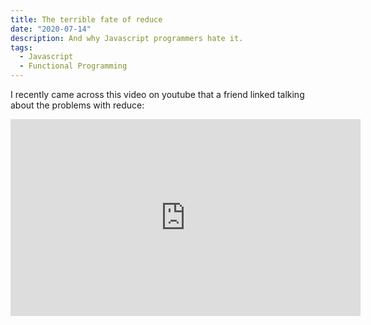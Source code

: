 ```yaml
---
title: The terrible fate of reduce
date: "2020-07-14"
description: And why Javascript programmers hate it.
tags:
  - Javascript
  - Functional Programming
---
```



I recently came across this video on youtube that a friend linked talking about the problems with reduce:

<iframe
  width="560"
  height="315"
  src="https://www.youtube-nocookie.com/embed/qaGjS7-qWzg"
  frameborder="0"
  allow="accelerometer; autoplay; encrypted-media; gyroscope; picture-in-picture"
  allowfullscreen
/>

and it gave me some conflicting thoughts which got me thinking. Why is it that the tool that plays such a crucial part in functional programming so hated by experienced developers? Of course, debating menial stuff is a programmer's favorite pastime but the `reduce` argument seems to be popping up every single time someone suggests using reduce to solve a problem.

<!-- <blockquote class="twitter-tweet" data-dnt="true" data-theme="dark">
  <p lang="en" dir="ltr">
    All code using array.reduce should be rewritten without array.reduce so
    it&#39;s readable by humans *mutes thread*
  </p>
  &mdash; Jake Archibald (@jaffathecake) <a href="https://twitter.com/jaffathecake/status/1213077702300852224?ref_src=twsrc%5Etfw">January 3, 2020</a>
</blockquote> <script
  async
  src="https://platform.twitter.com/widgets.js"
  charset="utf-8"
></script> -->

Before continuing, lets briefly go over what `reduce` actually is

```ts {lines:true}
function sumNumbers(numbers: number[]) {
  return numbers.reduce((sum, num) => sum + num, 0)
}
```

Here, `reduce` simply takes a list of numbers and goes over them, while changing the accumulator for the next iteration. This is, of course, an oversimplified example but the basic idea is that you have a generic list of items, and there's an accumulator of some data type that is updated in each iteration. In that case, what's so bad about it?

## Hate the player, not the game

From the video and the discussions I've had with people online, it seems like a lot of the hate that's directed towards reduce is that it's easy to abuse. There are a lot of ways to use reduce in ways it wasn't meant to be used, though you could say that it's possible to blame a lot of different things with that reasoning. It's not the function itself that's problematic, it's just ways that people use it. On one hand that's true and doesn't make reduce itself bad, but on the other, programmers read other programmers code and the way people use tools affects the way it's viewed as well.

But the story of `reduce` starts way before Javascript, so lets take a look at the origins of reduce itself and why it feels like a monstrosity to developers.

## Functional Origins

Reduce is actually somewhat of a more modern name for the same concept found in many functional languages referred to as a `fold`. Like many other popular features like lambdas and higher order functions, the idea of folding is borrowed from languages like Haskell and Lisp because they are very convenient to use in those languages.

However, I want to argue that the convenience of functions and concepts in paradigms aren't solely based on the merit of the idea itself, but are closely tied to how they fit within the paradigm they're used in.

Consider the `Array.prototype.flat` rewritten in Typescript that's written using reduce

```ts {lines:true}
function flat<T>(arrays: T[][]): T[] {
  return arrays.reduce((all, arr) => all.concat(arr), [])
}
```

It's not too bad, I would argue reduce is the right tool for a function like this, and now the same function written with a regular for loop

```ts {lines:true}
function flat<T>(arrays: T[][]): T[] {
  const out: T[] = []
  for (const arr of arrays) {
    out.push(...arr)
  }

  return out
}
```

You could argue that the for loop version is longer-ish or that the reduce doesn't give you any benefit and both of those would be reasonable thoughts. If reduce is such a "good" concept, why is this a controversial argument? Higher order functions are a good concept and we don't spend nearly as much time debating those.

The answer to this is in how JS and other popular languages try to fit features that don't work well in non-functional paradigms in their language.

## Reduce sucks but fold is king

```hs
flat :: [[a]] -> [a]
flat = foldl (++) []
```

This is the Haskell version of the same function above and it looks... comical in comparison. Some questions that may arise in reader's mind when looking at this example are:

1. How is this so much shorter than the JS version?
2. <span class="flex-row items-center flex">
     What the hell is going on here?
     <img
       src="../../assets/emotes/asanaconfused.gif"
       height="30"
       className="ml-2"
       alt="sana confused"
     />
   </span>

We're essentially doing the exact same thing as the first one JS example

```hs
flat :: [[a]] -> [a]
```

We're stating that a `flat` function takes an input of 2 nested arrays and returns a singly nested array:

```hs
flat = foldl (++) []
```

And that flat is defined as a reduce of the input where the function is `(++)` (array concatenation) and the initial value is `[]`, an empty array.

The reason why this is so much shorter than the JS counterpart doesn't actually have anything to do with Haskell specific syntax. It's possible to write reduce in this exact way in Javascript

```ts {lines: true}
const flat = arr => reduce(concat)([])(arr)
// or we can reduce this definition to just
const flat = reduce(concat)([])

flat([
  [1, 2, 3],
  [4, 5],
])
// [1, 2, 3, 4, 5]
```

But we choose not to because it doesn't feel natural in JS (Also Typescript, as of today with 3.9 isn't able to infer types of curried functions very well but that's a different story). If you're an epic category theorist this is fine but it can be a problem if your coworker submits a pull request with code above and you can't help but feel like he's challenging you to a high IQ competition. It seems like a big part of the debate revolves around people who are used to a functional style trying to shoehorn functional patterns into every language they use vs js programmers who are either not familiar with FP or don't want to use it in JS.

### So what do we do

It seems like the syntax alone does not solve this problem. Fold/Reduce seems to be a good concept that works in the right languages, but not so much in javascript.

<WideBanner background="bgSecondary" centered>
  <Flex
    justifyContent="space-between"
    py={4}
    alignItems="center"
    flexDirection={["col", null, "row"]}
    borderRadius="md"
    color="text.400"
    fontSize={["md", null, "lg"]}
  >
    <Flex alignItems="center" mb={0}>
      <Box mr={3} mb={0}>
        <FaExclamationTriangle />
      </Box>
      <Heading
        as="h3"
        my={0}
        fontWeight="black"
        color="inherit"
        fontSize="inherit"
      >
        Warning
      </Heading>
    </Flex>
    <Text fontWeight="black" my={0} color="inherit">
      Opinion Ahead
    </Text>
  </Flex>
</WideBanner>

I think reduce is fine to use, don't try to use it like you're writing Haskell but the idea is valuable. If your code is too smart, that's a problem that goes beyond just reduce. Reduce is innocent.

I also think Javascript should have put the seed value of reduce as the first argument, not the second. In functional languages with currying, it's valuable to have the seed value as the second argument because your code is more modular when you leave the data to be inputted last so you can pass it as an argument later, but this has no use with JS. It would've been much better to have reduce that goes:

```ts
function sum(nums: number[]): number {
  return number.reduce(0, (all, num) => {
    return all + num
  })
}
```

This way the initial value and the function are all in the same place and you don't have to go up and down the function call to see what you're working with.

In essence, just be responsible with your code and it doesn't matter whether you're using reduce or the fancy function from next hot new paradigm.
